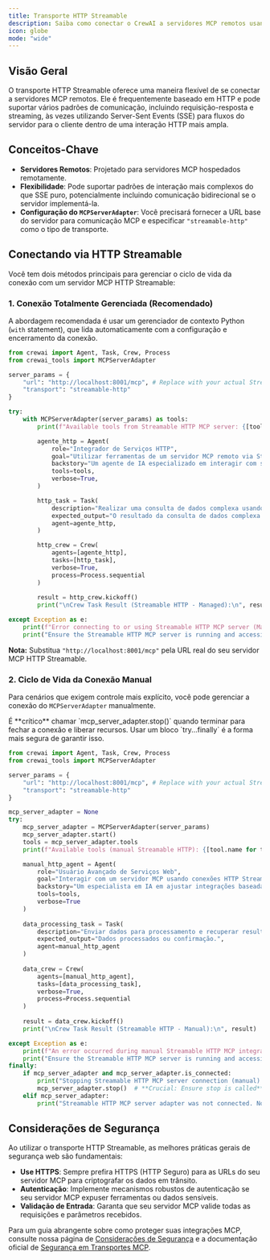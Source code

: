 ```yaml
---
title: Transporte HTTP Streamable
description: Saiba como conectar o CrewAI a servidores MCP remotos usando o transporte HTTP Streamable flexível.
icon: globe
mode: "wide"
---
```


## Visão Geral

O transporte HTTP Streamable oferece uma maneira flexível de se conectar a servidores MCP remotos. Ele é frequentemente baseado em HTTP e pode suportar vários padrões de comunicação, incluindo requisição-resposta e streaming, às vezes utilizando Server-Sent Events (SSE) para fluxos do servidor para o cliente dentro de uma interação HTTP mais ampla.

## Conceitos-Chave

- **Servidores Remotos**: Projetado para servidores MCP hospedados remotamente.
- **Flexibilidade**: Pode suportar padrões de interação mais complexos do que SSE puro, potencialmente incluindo comunicação bidirecional se o servidor implementá-la.
- **Configuração do `MCPServerAdapter`**: Você precisará fornecer a URL base do servidor para comunicação MCP e especificar `"streamable-http"` como o tipo de transporte.

## Conectando via HTTP Streamable

Você tem dois métodos principais para gerenciar o ciclo de vida da conexão com um servidor MCP HTTP Streamable:

### 1. Conexão Totalmente Gerenciada (Recomendado)

A abordagem recomendada é usar um gerenciador de contexto Python (`with` statement), que lida automaticamente com a configuração e encerramento da conexão.

```python
from crewai import Agent, Task, Crew, Process
from crewai_tools import MCPServerAdapter

server_params = {
    "url": "http://localhost:8001/mcp", # Replace with your actual Streamable HTTP server URL
    "transport": "streamable-http"
}

try:
    with MCPServerAdapter(server_params) as tools:
        print(f"Available tools from Streamable HTTP MCP server: {[tool.name for tool in tools]}")

        agente_http = Agent(
            role="Integrador de Serviços HTTP",
            goal="Utilizar ferramentas de um servidor MCP remoto via Streamable HTTP.",
            backstory="Um agente de IA especializado em interagir com serviços web complexos.",
            tools=tools,
            verbose=True,
        )

        http_task = Task(
            description="Realizar uma consulta de dados complexa usando uma ferramenta do servidor Streamable HTTP.",
            expected_output="O resultado da consulta de dados complexa.",
            agent=agente_http,
        )

        http_crew = Crew(
            agents=[agente_http],
            tasks=[http_task],
            verbose=True,
            process=Process.sequential
        )
        
        result = http_crew.kickoff() 
        print("\nCrew Task Result (Streamable HTTP - Managed):\n", result)

except Exception as e:
    print(f"Error connecting to or using Streamable HTTP MCP server (Managed): {e}")
    print("Ensure the Streamable HTTP MCP server is running and accessible at the specified URL.")

```
**Nota:** Substitua `"http://localhost:8001/mcp"` pela URL real do seu servidor MCP HTTP Streamable.

### 2. Ciclo de Vida da Conexão Manual

Para cenários que exigem controle mais explícito, você pode gerenciar a conexão do `MCPServerAdapter` manualmente.

<Info>
É **crítico** chamar `mcp_server_adapter.stop()` quando terminar para fechar a conexão e liberar recursos. Usar um bloco `try...finally` é a forma mais segura de garantir isso.
</Info>

```python
from crewai import Agent, Task, Crew, Process
from crewai_tools import MCPServerAdapter

server_params = {
    "url": "http://localhost:8001/mcp", # Replace with your actual Streamable HTTP server URL
    "transport": "streamable-http"
}

mcp_server_adapter = None 
try:
    mcp_server_adapter = MCPServerAdapter(server_params)
    mcp_server_adapter.start()
    tools = mcp_server_adapter.tools
    print(f"Available tools (manual Streamable HTTP): {[tool.name for tool in tools]}")

    manual_http_agent = Agent(
        role="Usuário Avançado de Serviços Web",
        goal="Interagir com um servidor MCP usando conexões HTTP Streamable gerenciadas manualmente.",
        backstory="Um especialista em IA em ajustar integrações baseadas em HTTP.",
        tools=tools,
        verbose=True
    )
    
    data_processing_task = Task(
        description="Enviar dados para processamento e recuperar resultados via Streamable HTTP.",
        expected_output="Dados processados ou confirmação.",
        agent=manual_http_agent
    )
    
    data_crew = Crew(
        agents=[manual_http_agent],
        tasks=[data_processing_task],
        verbose=True,
        process=Process.sequential
    )
    
    result = data_crew.kickoff()
    print("\nCrew Task Result (Streamable HTTP - Manual):\n", result)

except Exception as e:
    print(f"An error occurred during manual Streamable HTTP MCP integration: {e}")
    print("Ensure the Streamable HTTP MCP server is running and accessible.")
finally:
    if mcp_server_adapter and mcp_server_adapter.is_connected:
        print("Stopping Streamable HTTP MCP server connection (manual)...")
        mcp_server_adapter.stop()  # **Crucial: Ensure stop is called**
    elif mcp_server_adapter:
        print("Streamable HTTP MCP server adapter was not connected. No stop needed or start failed.")
```

## Considerações de Segurança

Ao utilizar o transporte HTTP Streamable, as melhores práticas gerais de segurança web são fundamentais:
- **Use HTTPS**: Sempre prefira HTTPS (HTTP Seguro) para as URLs do seu servidor MCP para criptografar os dados em trânsito.
- **Autenticação**: Implemente mecanismos robustos de autenticação se seu servidor MCP expuser ferramentas ou dados sensíveis.
- **Validação de Entrada**: Garanta que seu servidor MCP valide todas as requisições e parâmetros recebidos.

Para um guia abrangente sobre como proteger suas integrações MCP, consulte nossa página de [Considerações de Segurança](./security.mdx) e a documentação oficial de [Segurança em Transportes MCP](https://modelcontextprotocol.io/docs/concepts/transports#security-considerations).
